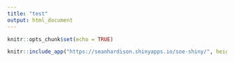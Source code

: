 ```yaml
---
title: "test"
output: html_document
---
```


```r
knitr::opts_chunk$set(echo = TRUE)
```

```r
knitr::include_app("https://seanhardison.shinyapps.io/soe-shiny/", height = "500px")
```

